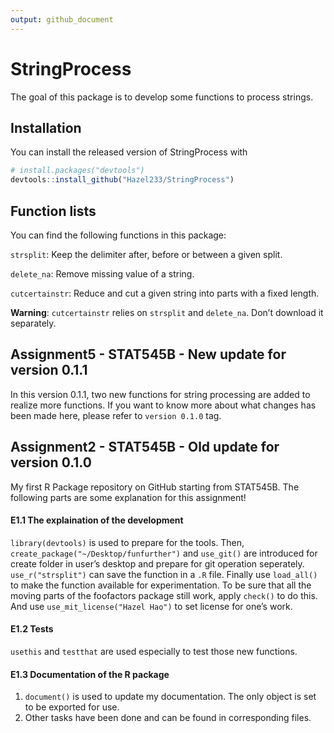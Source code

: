 ---
output: github_document
---


<!-- README.md is generated from README.Rmd. Please edit that file -->

# StringProcess

<!-- badges: start -->

<!-- badges: end -->

The goal of this package is to develop some functions to process strings.

## Installation

You can install the released version of StringProcess with

``` r
# install.packages("devtools")
devtools::install_github("Hazel233/StringProcess")
```

## Function lists

You can find the following functions in this package:

`strsplit`: Keep the delimiter after, before or between a given split.

`delete_na`: Remove missing value of a string.

`cutcertainstr`: Reduce and cut a given string into parts with a fixed length.

**Warning**: `cutcertainstr` relies on `strsplit` and `delete_na`. Don't download it separately.


## Assignment5 - STAT545B - New update for version 0.1.1

In this version 0.1.1, two new functions for string processing are added to realize more functions.
If you want to know more about what changes has been made here, please refer to `version 0.1.0` tag.


## Assignment2 - STAT545B - Old update for version 0.1.0

My first R Package repository on GitHub starting from STAT545B. The
following parts are some explanation for this assignment\!

#### E1.1 The explaination of the development

`library(devtools)` is used to prepare for the tools. Then,
`create_package("~/Desktop/funfurther")` and `use_git()` are introduced
for create folder in user’s desktop and prepare for git operation
seperately. `use_r("strsplit")` can save the function in a `.R` file.
Finally use `load_all()` to make the function available for
experimentation. To be sure that all the moving parts of the foofactors
package still work, apply `check()` to do this. And use
`use_mit_license("Hazel Hao")` to set license for one’s work.

#### E1.2 Tests

`usethis` and `testthat` are used especially to test those new
functions.

#### E1.3 Documentation of the R package

1.  `document()` is used to update my documentation. The only object is
    set to be exported for use.
2.  Other tasks have been done and can be found in corresponding files.

